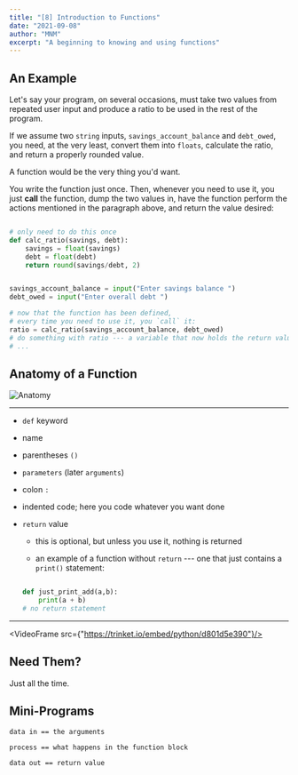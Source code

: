 ```yaml
---
title: "[8] Introduction to Functions"
date: "2021-09-08"
author: "MNM"
excerpt: "A beginning to knowing and using functions"
---
```


## An Example

Let's say your program, on several occasions, must take two values from repeated user input and produce a ratio to be used in the rest of the program.

If we assume two `string` inputs, `savings_account_balance` and `debt_owed`, you need, at the very least, convert them into `floats`, calculate the ratio, and return a properly rounded value.

A function would be the very thing you'd want.

You write the function just once.  Then, whenever you need to use it, you just __call__ the function, dump the two values in, have the function perform the actions mentioned in the paragraph above, and return the value desired:

```python

# only need to do this once
def calc_ratio(savings, debt):
    savings = float(savings)
    debt = float(debt)
    return round(savings/debt, 2)


savings_account_balance = input("Enter savings balance ")
debt_owed = input("Enter overall debt ")

# now that the function has been defined,
# every time you need to use it, you `call` it:
ratio = calc_ratio(savings_account_balance, debt_owed)
# do something with ratio --- a variable that now holds the return value
# ...

```

## Anatomy of a Function

![Anatomy](/images/functions/anatomy.png)

---

- `def` keyword

- name

- parentheses `()`

- `parameters` (later `arguments`)

- colon `:`

- indented code; here you code whatever you want done

- `return` value

    - this is optional, but unless you use it, nothing is returned

    - an example of a function without `return` --- one that just contains a `print()` statement:

    ```python

    def just_print_add(a,b):
        print(a + b)
    # no return statement
    ```

---

<VideoFrame src={"https://trinket.io/embed/python/d801d5e390"}/>

## Need Them?

Just all the time.

##  Mini-Programs

```
data in == the arguments

process == what happens in the function block

data out == return value
```


